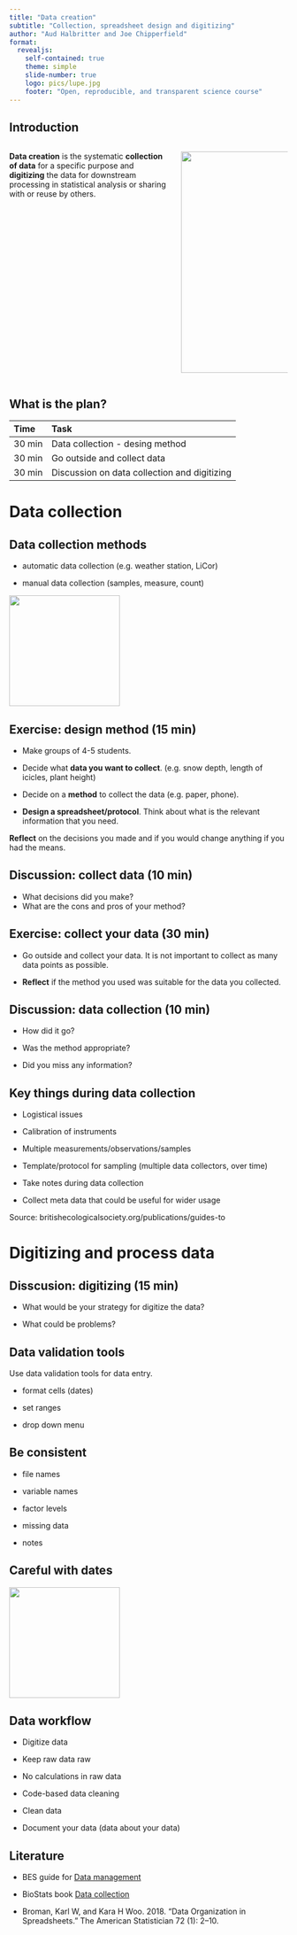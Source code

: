 ```yaml
---
title: "Data creation"
subtitle: "Collection, spreadsheet design and digitizing"
author: "Aud Halbritter and Joe Chipperfield"
format:
  revealjs:
    self-contained: true
    theme: simple
    slide-number: true
    logo: pics/lupe.jpg
    footer: "Open, reproducible, and transparent science course"
---
```


## Introduction

:::: {.columns}

::: {.column width="60%"}

**Data creation** is the systematic **collection of data** for a specific purpose and **digitizing** the data for downstream processing in statistical analysis or sharing with or reuse by others.

:::

::: {.column width="40%"}
![](pics/cycle.png){.absolute top="50" left="600" width="400" height="400"}
:::

::::

## What is the plan?

| Time  | Task  |
|:---|:---|
| 30 min  | Data collection - desing method  |
| 30 min  | Go outside and collect data  |
| 30 min  | Discussion on data collection and digitizing  |




# Data collection

## Data collection methods

- automatic data collection (e.g. weather station, LiCor)

- manual data collection (samples, measure, count)

![](pics/spreadsheets.jpg){width="200"}


## Exercise: design method (15 min)

- Make groups of 4-5 students.

- Decide what **data you want to collect**.
(e.g. snow depth, length of icicles, plant height)

- Decide on a **method** to collect the data (e.g. paper, phone).

- **Design a spreadsheet/protocol**. Think about what is the relevant information that you need.

**Reflect** on  the decisions you made and if you would change anything if you had the means.


## Discussion: collect data (10 min)

- What decisions did you make?
- What are the cons and pros of your method?


## Exercise: collect your data (30 min)

- Go outside and collect your data. It is not important to collect as many data points as possible.

- **Reflect** if the method you used was suitable for the data you collected.


## Discussion: data collection (10 min)

- How did it go?

- Was the method appropriate?

- Did you miss any information?



## Key things during data collection

- Logistical issues

- Calibration of instruments

- Multiple measurements/observations/samples

- Template/protocol for sampling (multiple data collectors, over time)

- Take notes during data collection

- Collect meta data that could be useful for wider usage

Source: britishecologicalsociety.org/publications/guides-to



# Digitizing and process data

## Disscusion: digitizing (15 min)

- What would be your strategy for digitize the data?

- What could be problems?



<!-- Here are some slides at the end if there is time -->

## Data validation tools

Use data validation tools for data entry.

- format cells (dates)

- set ranges

- drop down menu



## Be consistent

- file names

- variable names

- factor levels

- missing data

- notes


## Careful with dates


![](pics/iso_8601.png){width="200"}


## Data workflow

- Digitize data

- Keep raw data raw

- No calculations in raw data

- Code-based data cleaning

- Clean data

- Document your data (data about your data)



## Literature

- BES guide for [Data management](https://www.britishecologicalsociety.org/wp-content/uploads/2019/06/BES-Guide-Data-Management-2019.pdf?utm_source=web&utm_medium=web&utm_campaign=better_science)

- BioStats book [Data collection](https://biostats-r.github.io/biostats/data_collection/)

- Broman, Karl W, and Kara H Woo. 2018. “Data Organization in Spreadsheets.” The American Statistician 72 (1): 2–10.








